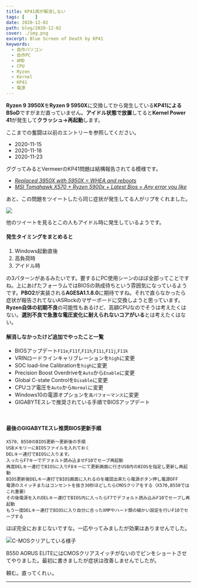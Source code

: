 ```yaml
---
title: KP41病が解消しない
tags: [    ]
date: 2020-12-02
path: blog/2020-12-02
cover: ./img.png
excerpt: Blue Screen of Death by KP41
keywords:
  - 自作パソコン
  - 自作PC
  - AMD
  - CPU
  - Ryzen
  - Kernel
  - KP41
  - 電源
---
```


**Ryzen 9 3950X**を**Ryzen 9 5950X**に交換してから発生している**KP41によるBSoD**ですがまだ直っていません。**アイドル状態で放置**してると**Kernel Power 41**が発生して**クラッシュ→再起動**します。

ここまでの奮闘は以前のエントリーを参照してください。

- <Link to="/blog/2020-11-15">2020-11-15</Link>
- <Link to="/blog/2020-11-18">2020-11-18</Link>
- <Link to="/blog/2020-11-23">2020-11-23</Link>

ググってみるとVermeerのKP41問題は結構報告されてる模様です。

- [*Replaced 3950X with 5950X = WHEA and reboots*](https://www.overclock.net/threads/replaced-3950x-with-5950x-whea-and-reboots.1774627/)
- [*MSI Tomahawk X570 + Ryzen 5900x + Latest Bios = Any error you like*](https://www.reddit.com/r/MSI_Gaming/comments/jr625r/msi_tomahawk_x570_ryzen_5900x_latest_bios_any/)

あと、この問題をツイートしたら同じ症状が発生してる人がリプをくれました。

![](./img1.png)

他のツイートを見るとこの人もアイドル時に発生しているようです。

#### 発生タイミングをまとめると

1. Windows起動直後
1. 高負荷時
1. アイドル時

の3パターンがあるみたいです。要するにPC使用シーンのほぼ全部ってことですね。上にあげたフォーラムではBIOSの熟成待ちという雰囲気になっているようです。**PBO2**が実装される**AGESA1.1.8.0**に期待ですね。それで直らなかったら症状が報告されてないASRockのマザーボードに交換しようと思っています。**Ryzen自体の初期不良**の可能性もあるけど、高額CPUなのでそうは考えたくはない。**選別不良で急激な電圧変化に耐えられないコアがいる**とは考えたくはない。

#### 解消しなかったけど追加でやったこと一覧

- BIOSアップデート`F11e`,`F11f`,`F11h`,`F11i`,`F11j`,`F11k`
- VRINロードラインキャリブレーションを`high`に変更
- SOC load-line Calibrationを`high`に変更
- Precision Boost Overdriveを`Auto`から`Enable`に変更
- Global C-state Controlを`Disable`に変更
- CPUコア電圧を`Auto`から`Normal`に変更
- Windows10の電源オプションを`高パフォーマンス`に変更
- GIGABYTEスレで推奨されている手順でBIOSアップデート

<br/>

#### 最後のGIGABYTEスレ推奨BIOS更新手順

```
X570、B550のBIOS更新〜更新後の手順 
USBメモリーにBIOSファイルを入れておく
DELキー連打でBIOSに入ります。
入ったらF7キーでデフォルト読み込ませF10でセーブ再起動
再度DELキー連打でBIOSに入りF8キーにて更新画面に行きUSB内のBIOSを指定し更新し再起動
BIOS更新後DELキー連打でBIOS画面に入れるのを確認出来たら電源ボタン押し電源OFF
電源のスイッチまたはコンセントを抜き30秒ほどしたらCMOSクリアをする（X570,B550ではこれ重要）
その後電源を入れDELキー連打でBIOS内に入ったらF7でデフォルト読み込みF10でセーブし再起動
もう一度DELキー連打でBIOSに入り自分に合ったXMPやハード類の細かい設定を行いF10でセーブする
```

ほぼ完全におまじないですな。一応やってみましたが効果はありませんでした。

![C-MOSクリアしている様子](./img2.jpg)

B550 AORUS ELITEにはCMOSクリアスイッチがないのでピンをショートさせてやりました。最初に書きましたが症状は改善しませんでしたが。

頼む。直ってくれぃ。

---